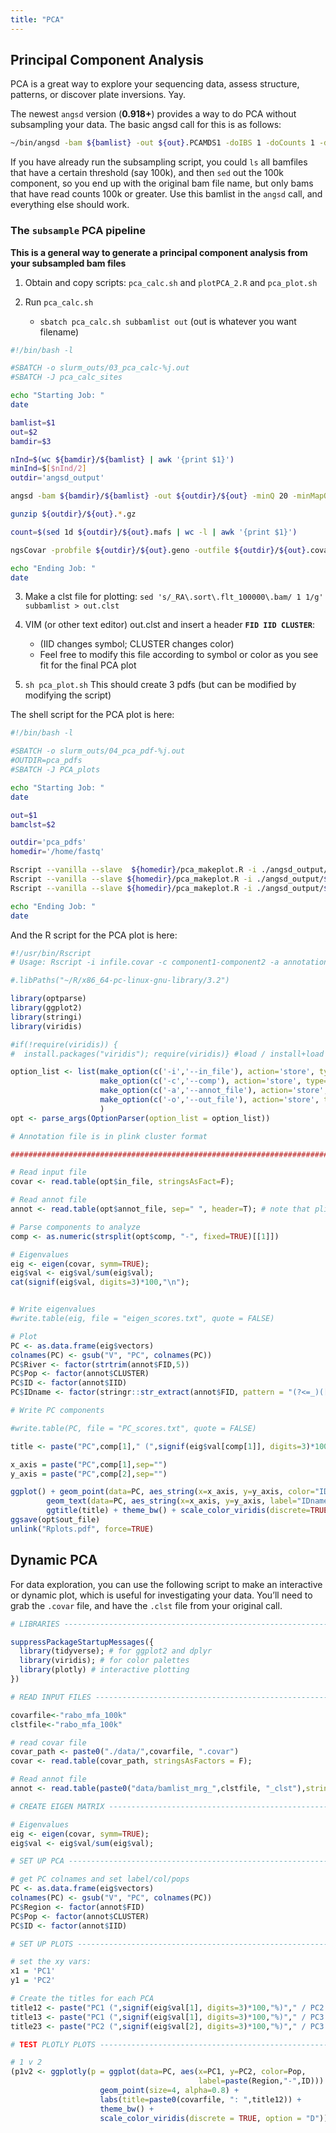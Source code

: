 ```yaml
---
title: "PCA"
---
```


## Principal Component Analysis

PCA is a great way to explore your sequencing data, assess structure, patterns, or discover plate inversions. Yay.

The newest `angsd` version (**0.918+**) provides a way to do PCA without subsampling your data. The basic angsd call for this is as follows:

```bash
~/bin/angsd -bam ${bamlist} -out ${out}.PCAMDS1 -doIBS 1 -doCounts 1 -doMajorMinor 1 -minFreq 0.05 -maxMis ${nind} -minMapQ 30 -minQ 20 -SNP_pval 0.000001 -makeMatrix 1 -doCov 1 -GL 1 -doMaf 2 -doPost 2 -nThreads 16

```

If you have already run the subsampling script, you could `ls` all bamfiles that have a certain threshold (say 100k), and then `sed` out the 100k component, so you end up with the original bam file name, but only bams that have read counts 100k or greater. Use this bamlist in the `angsd` call, and everything else should work.  

### The `subsample` PCA pipeline

**This is a general way to generate a principal component analysis from your subsampled bam files**

1. Obtain and copy scripts:   `pca_calc.sh` and `plotPCA_2.R` and `pca_plot.sh`

2. Run `pca_calc.sh`
    - `sbatch pca_calc.sh subbamlist out` (out is whatever you want filename)

```bash

#!/bin/bash -l

#SBATCH -o slurm_outs/03_pca_calc-%j.out
#SBATCH -J pca_calc_sites

echo "Starting Job: "
date

bamlist=$1
out=$2
bamdir=$3 

nInd=$(wc ${bamdir}/${bamlist} | awk '{print $1}')
minInd=$[$nInd/2]
outdir='angsd_output'

angsd -bam ${bamdir}/${bamlist} -out ${outdir}/${out} -minQ 20 -minMapQ 10 -minInd $minInd -GL 1 -doMajorMinor 1 -doMaf 2 -doPost 2 -doGeno 32 -minMaf 0.05 -postCutoff 0.95 -SNP_pval 1e-6 -sites bait_lengths.txt

gunzip ${outdir}/${out}.*.gz

count=$(sed 1d ${outdir}/${out}.mafs | wc -l | awk '{print $1}')

ngsCovar -probfile ${outdir}/${out}.geno -outfile ${outdir}/${out}.covar -nind $nInd -nsites $count -call 1

echo "Ending Job: "
date

```


3. Make a clst file for plotting: `sed 's/_RA\.sort\.flt_100000\.bam/ 1 1/g' subbamlist > out.clst`

4. VIM (or other text editor) out.clst and insert a header **`FID IID CLUSTER`**:
    - (IID changes symbol; CLUSTER changes color)
    - Feel free to modify this file according to symbol or color as you see fit for the final PCA plot
  
5. `sh pca_plot.sh`  This should create 3 pdfs (but can be modified by modifying the script)

The shell script for the PCA plot is here:

```bash

#!/bin/bash -l

#SBATCH -o slurm_outs/04_pca_pdf-%j.out
#OUTDIR=pca_pdfs
#SBATCH -J PCA_plots

echo "Starting Job: "
date

out=$1
bamclst=$2

outdir='pca_pdfs'
homedir='/home/fastq'

Rscript --vanilla --slave  ${homedir}/pca_makeplot.R -i ./angsd_output/${out}.covar -c 1-2 -a ${homedir}/${bamclst} -o ${outdir}/${out}_12_pca.pdf
Rscript --vanilla --slave ${homedir}/pca_makeplot.R -i ./angsd_output/${out}.covar -c 1-3 -a ${homedir}/${bamclst} -o ${outdir}/${out}_13_pca.pdf
Rscript --vanilla --slave ${homedir}/pca_makeplot.R -i ./angsd_output/${out}.covar -c 2-3 -a ${homedir}/${bamclst} -o ${outdir}/${out}_23_pca.pdf

echo "Ending Job: "
date


```

And the R script for the PCA plot is here:

```r

#!/usr/bin/Rscript
# Usage: Rscript -i infile.covar -c component1-component2 -a annotation.file -o outfile.eps

#.libPaths("~/R/x86_64-pc-linux-gnu-library/3.2")

library(optparse)
library(ggplot2)
library(stringi)
library(viridis)

#if(!require(viridis)) { 
#  install.packages("viridis"); require(viridis)} #load / install+load installr

option_list <- list(make_option(c('-i','--in_file'), action='store', type='character', default=NULL, help='Input file (output from ngsCovar)'),
                    make_option(c('-c','--comp'), action='store', type='character', default=1-2, help='Components to plot'),
                    make_option(c('-a','--annot_file'), action='store', type='character', default=NULL, help='Annotation file with individual classification (2 column TSV with ID and ANNOTATION)'),
                    make_option(c('-o','--out_file'), action='store', type='character', default=NULL, help='Output file')
                    )
opt <- parse_args(OptionParser(option_list = option_list))

# Annotation file is in plink cluster format

#################################################################################

# Read input file
covar <- read.table(opt$in_file, stringsAsFact=F);

# Read annot file
annot <- read.table(opt$annot_file, sep=" ", header=T); # note that plink cluster files are usually tab-separated instead

# Parse components to analyze
comp <- as.numeric(strsplit(opt$comp, "-", fixed=TRUE)[[1]])

# Eigenvalues
eig <- eigen(covar, symm=TRUE);
eig$val <- eig$val/sum(eig$val);
cat(signif(eig$val, digits=3)*100,"\n");


# Write eigenvalues
#write.table(eig, file = "eigen_scores.txt", quote = FALSE)

# Plot
PC <- as.data.frame(eig$vectors)
colnames(PC) <- gsub("V", "PC", colnames(PC))
PC$River <- factor(strtrim(annot$FID,5))
PC$Pop <- factor(annot$CLUSTER)
PC$ID <- factor(annot$IID)
PC$IDname <- factor(stringr::str_extract(annot$FID, pattern = "(?<=_)([A-Z]{2})"))

# Write PC components

#write.table(PC, file = "PC_scores.txt", quote = FALSE)

title <- paste("PC",comp[1]," (",signif(eig$val[comp[1]], digits=3)*100,"%)"," / PC",comp[2]," (",signif(eig$val[comp[2]], digits=3)*100,"%)",sep="",collapse="")

x_axis = paste("PC",comp[1],sep="")
y_axis = paste("PC",comp[2],sep="")

ggplot() + geom_point(data=PC, aes_string(x=x_axis, y=y_axis, color="IDname", shape="River"), size=5) + 
        geom_text(data=PC, aes_string(x=x_axis, y=y_axis, label="IDname", vjust= -0.784), check_overlap=TRUE, cex=2.5, hjust=-0.3) + 
        ggtitle(title) + theme_bw() + scale_color_viridis(discrete=TRUE)
ggsave(opt$out_file)
unlink("Rplots.pdf", force=TRUE)

```

## Dynamic PCA 

For data exploration, you can use the following script to make an interactive or dynamic plot, which is useful for investigating your data. You'll need to grab the `.covar` file, and have the `.clst` file from your original call.

```r

# LIBRARIES ---------------------------------------------------------------

suppressPackageStartupMessages({
  library(tidyverse); # for ggplot2 and dplyr
  library(viridis); # for color palettes
  library(plotly) # interactive plotting
})

# READ INPUT FILES --------------------------------------------------------

covarfile<-"rabo_mfa_100k"
clstfile<-"rabo_mfa_100k"

# read covar file
covar_path <- paste0("./data/",covarfile, ".covar")
covar <- read.table(covar_path, stringsAsFactors = F);

# Read annot file
annot <- read.table(paste0("data/bamlist_mrg_",clstfile, "_clst"),stringsAsFactors = F, header = TRUE); 

# CREATE EIGEN MATRIX -----------------------------------------------------

# Eigenvalues
eig <- eigen(covar, symm=TRUE);
eig$val <- eig$val/sum(eig$val);

# SET UP PCA -------------------------------------------------------------

# get PC colnames and set label/col/pops
PC <- as.data.frame(eig$vectors)
colnames(PC) <- gsub("V", "PC", colnames(PC))
PC$Region <- factor(annot$FID)
PC$Pop <- factor(annot$CLUSTER)
PC$ID <- factor(annot$IID)

# SET UP PLOTS ------------------------------------------------------------

# set the xy vars:
x1 = 'PC1'
y1 = 'PC2'

# Create the titles for each PCA
title12 <- paste("PC1 (",signif(eig$val[1], digits=3)*100,"%)"," / PC2 (",signif(eig$val[2], digits=3)*100,"%)", sep="",collapse="")
title13 <- paste("PC1 (",signif(eig$val[1], digits=3)*100,"%)"," / PC3 (",signif(eig$val[3], digits=3)*100,"%)", sep="",collapse="")
title23 <- paste("PC2 (",signif(eig$val[2], digits=3)*100,"%)"," / PC3 (",signif(eig$val[3], digits=3)*100,"%)",sep="",collapse="")

# TEST PLOTLY PLOTS ------------------------------------------------------

# 1 v 2
(p1v2 <- ggplotly(p = ggplot(data=PC, aes(x=PC1, y=PC2, color=Pop, 
                                          label=paste(Region,"-",ID))) +
                    geom_point(size=4, alpha=0.8) + 
                    labs(title=paste0(covarfile, ": ",title12)) +
                    theme_bw() +
                    scale_color_viridis(discrete = TRUE, option = "D")))

```


<!-- add additional code/examples here, Ryan will add additional PCA code and custom R script here-->